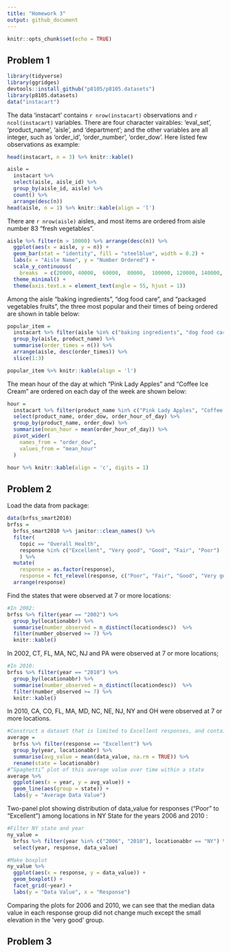 ```yaml
---
title: "Homework 3"
output: github_document
---
```


```r
knitr::opts_chunk$set(echo = TRUE)
```

## Problem 1

```r
library(tidyverse)
library(ggridges)
devtools::install_github("p8105/p8105.datasets")
library(p8105.datasets)
data("instacart")
```

The data 'instacart' contains `r nrow(instacart)` observations and `r ncol(instacart)` variables. 
There are four character vairables: 'eval_set', 'product_name', 'aisle', and 'department'; and the other variables are all integer, such as 'order_id', 'order_number', 'order_dow'. Here listed few observations as example:
```r
head(instacart, n = 3) %>% knitr::kable()
```

```r
aisle = 
  instacart %>% 
  select(aisle, aisle_id) %>% 
  group_by(aisle_id, aisle) %>% 
  count() %>% 
  arrange(desc(n))
head(aisle, n = 1) %>% knitr::kable(align = 'l')
```

There are `r nrow(aisle)` aisles, and most items are ordered from aisle number 83 "fresh vegetables".


```r
aisle %>% filter(n > 10000) %>% arrange(desc(n)) %>% 
  ggplot(aes(x = aisle, y = n)) +
  geom_bar(stat = "identity", fill = "steelblue", width = 0.2) +
  labs(x = "Aisle Name", y = "Number Ordered") +
  scale_y_continuous(
    breaks  = c(20000, 40000,  60000,  80000,  100000, 120000, 140000, 160000)) +
  theme_minimal() +
  theme(axis.text.x = element_text(angle = 55, hjust = 1))
```

Among the aisle  “baking ingredients”, “dog food care”, and “packaged vegetables fruits”, the three most popular and their times of being ordered are shown in table below:

```r
popular_item =
  instacart %>% filter(aisle %in% c("baking ingredients", "dog food care", "packaged vegetables fruits")) %>% 
  group_by(aisle, product_name) %>% 
  summarise(order_times = n()) %>% 
  arrange(aisle, desc(order_times)) %>% 
  slice(1:3)

popular_item %>% knitr::kable(align = 'l')

```

The mean hour of the day at which "Pink Lady Apples" and "Coffee Ice Cream" are ordered on each day of the week are shown below:
```r
hour = 
  instacart %>% filter(product_name %in% c("Pink Lady Apples", "Coffee Ice Cream")) %>% 
  select(product_name, order_dow, order_hour_of_day) %>% 
  group_by(product_name, order_dow) %>% 
  summarise(mean_hour = mean(order_hour_of_day)) %>% 
  pivot_wider(
    names_from = "order_dow",
    values_from = "mean_hour"
  )

hour %>% knitr::kable(align = 'c', digits = 1)

```

## Problem 2

Load the data from package:
```r
data(brfss_smart2010)
brfss =
  brfss_smart2010 %>% janitor::clean_names() %>% 
  filter(
    topic == "Overall Health",
    response %in% c("Excellent", "Very good", "Good", "Fair", "Poor")
    ) %>% 
  mutate(
    response = as.factor(response), 
    response = fct_relevel(response, c("Poor", "Fair", "Good", "Very good", "Excellent"))) %>% 
  arrange(response)

```

Find the states that were observed at 7 or more locations:
```r
#In 2002:
brfss %>% filter(year == "2002") %>% 
  group_by(locationabbr) %>% 
  summarise(number_observed = n_distinct(locationdesc))  %>% 
  filter(number_observed >= 7) %>% 
  knitr::kable()
```

In 2002, CT, FL, MA, NC, NJ and PA were observed at 7 or more locations;

```r
#In 2010:
brfss %>% filter(year == "2010") %>% 
  group_by(locationabbr) %>% 
  summarise(number_observed = n_distinct(locationdesc))  %>% 
  filter(number_observed >= 7) %>% 
  knitr::kable()
```

In 2010, CA, CO, FL, MA, MD, NC, NE, NJ, NY and OH were observed at 7 or more locations.



```r
#Construct a dataset that is limited to Excellent responses, and contains, year, state, and a variable that averages the data_value across locations within a state
average = 
  brfss %>% filter(response == "Excellent") %>% 
  group_by(year, locationabbr) %>% 
  summarise(avg_value = mean(data_value, na.rm = TRUE)) %>% 
  rename(state = locationabbr) 
#“Spaghetti” plot of this average value over time within a state
average %>%   
  ggplot(aes(x = year, y = avg_value)) +
  geom_line(aes(group = state)) +
  labs(y = "Average Data Value")
```

Two-panel plot showing distribution of data_value for responses (“Poor” to “Excellent”) among locations in NY State for the years 2006 and 2010 :
```r
#Filter NY state and year
ny_value = 
  brfss %>% filter(year %in% c("2006", "2010"), locationabbr == "NY") %>% 
  select(year, response, data_value)

#Make boxplot
ny_value %>% 
  ggplot(aes(x = response, y = data_value)) +
  geom_boxplot() +
  facet_grid(~year) +
  labs(y = "Data Value", x = "Response") 
```
Comparing the plots for 2006 and 2010, we can see that the median data value in each response group did not change much except the small elevation in the 'very good' group.

## Problem 3

